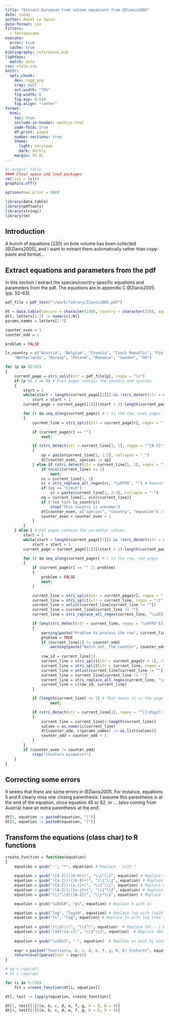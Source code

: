 ```yaml
---
title: "Extract European tree volume equations from @Zianis2005"
date: today
author: Amaël Le Squin
date-format: iso
filters:
  - fontawesome
execute:
  error: true
  cache: true
bibliography: references.bib
lightbox:
  match: auto
css: style.css
knitr:
  opts_chunk: 
    dev: ragg_png
    crop: null
    out.width: "70%"
    fig.width: 6
    fig.asp: 0.618
    fig.align: "center"
format:
  html:
    toc: true
    include-in-header: mathjax.html
    code-fold: true
    df-print: paged
    number-sections: true
    theme:
      light: cerulean
      dark: darkly
    margin: 5% 0;
---
```


\newcommand{\ie}{*i.e.,*}

```r
#| output: false
#### Clear space and load packages
rm(list = ls())
graphics.off()

options(max.print = 500)

library(data.table)
library(pdftools)
library(stringi)
library(tm)
```

## Introduction
A bunch of equations (230) on bole volume has been collected [@Zianis2005], and I want to extract them automatically rather than copy-paste and format...

## Extract equations and parameters from the pdf
In this section I extract the species/country-specific equations and parameters from the pdf. The equations are in appendix C @Zianis2005 (pp. 52--63).

```r
pdf_file = pdf_text("~/work/library/Zianis2005.pdf")

dt = data.table(species = character(230), country = character(230), equation = character(230))
dt[, letters[1:7] := numeric(.N)]
params_names = letters[1:7]

counter_even = 1
counter_odd = 1

problem = FALSE

ls_country = c("Austria", "Belgium", "Croatia", "Czech Republic", "Finland", "Germany", "Iceland", "Italy",
	"Netherlands", "Norway", "Poland", "Romania", "Sweden", "UK")

for (p in 52:63)
{
	current_page = stri_split(str = pdf_file[p], regex = "\n")
	if (p %% 2 == 0) # Even pages contain the country and species
	{
		start = 1
		while(start < length(current_page[[1]]) && !stri_detect(str = current_page[[1]][start], regex = "Equation"))
			start = start + 1	
		current_page = current_page[[1]][(start + 1):length(current_page[[1]])]

		for (r in seq_along(current_page)) # r is the row, even pages
		{
			current_line = stri_split(str = current_page[r], regex = " ", simplify = TRUE)

			if (current_page[r] == "")
				next;

			if (stri_detect(str = current_line[1, 1], regex = "^[A-Z]")) # It means it is a species
			{
				sp = paste(current_line[1, 1:2], collapse = "_")
				dt[counter_even, species := sp]
			} else if (stri_detect(str = current_line[1, 1], regex = "^[[:digit:]]")) { # It means it is a country
				if (ncol(current_line) <= 1)
					next;
				cc = current_line[1, 2]
				cc = stri_replace_all_regex(cc, "\uFFFD", "") # Remove the weird character �
				if (cc == "Czech")
					cc = paste(current_line[1, 2:3], collapse = " ")
				eq = current_line[1, ncol(current_line)]
				if (!(cc %in% ls_country))
					stop("This country is unknown")
				dt[counter_even, c("species", "country", "equation") := .(sp, cc, eq)]
				counter_even = counter_even + 1
			}
		}
	} else { # Odd pages contain the parameter values
		start = 1
		while(start < length(current_page[[1]]) && !stri_detect(str = current_page[[1]][start], regex = "Parameters"))
			start = start + 1
		current_page = current_page[[1]][(start + 1):length(current_page[[1]])]

		for (r in seq_along(current_page)) # r is the row, odd pages
		{
			if (current_page[r] == "" || problem)
			{
				problem = FALSE
				next;
			}

			current_line = stri_split(str = current_page[r], regex = " ", simplify = TRUE)
			current_line = stri_split(str = current_line, regex = "\t", simplify = FALSE)
			current_line = unlist(current_line[current_line != ""])
			current_line = current_line[current_line != ""]
			current_line = stri_replace_all_regex(current_line, "\u2013", "-") # Change the En dash to hyphen (minus sign)

			if (any(stri_detect(str = current_line, regex = "\uFFFD")))
			{
				warning(paste("Problem to process the row", current_line[1], "page", p, "--> merged with next row"))
				problem = TRUE
				if (current_line[1] != counter_odd)
					warning(paste("Watch out, the counter", counter_odd, "stored in problems mismatch", current_line[1]))
				
				row_id = current_line[1]
				current_line = stri_split(str = current_page[r + 1], regex = " ", simplify = TRUE)
				current_line = stri_split(str = current_line, regex = "\t", simplify = FALSE)
				current_line = unlist(current_line[current_line != ""])
				current_line = current_line[current_line != ""]
				current_line = stri_replace_all_regex(current_line, "\u2013", "-") # Change the En dash to hyphen (minus sign)
				current_line = c(row_id, current_line)
			}

			if (length(current_line) <= 1) # That means it is the page number for instance
					next;

			if (stri_detect(str = current_line[1], regex = "^[[:digit:]]")) # It means it is a row of parameters
			{
				current_line = current_line[2:length(current_line)]
				values = as.numeric(current_line)
				dt[counter_odd, c(params_names) := as.list(values)]
				counter_odd = counter_odd + 1
			}
		}
		if (counter_even != counter_odd)
			stop("Counters mismatch!")
	}
}
```

## Correcting some errors
It seems that there are some errors in @Zianis2005. For instance, equations 5 and 6 clearly miss one closing parenthesis. I assume this parenthesis is at the end of the equation, since equation 45 or 82, or ... (also coming from Austria) have an extra parenthesis at the end.

```r
dt[5, equation := paste0(equation, ")")]
dt[6, equation := paste0(equation, ")")]
```
## Transform the equations (class char) to R functions

```r
create_function = function(equation)
{
	equation = gsub("·", "*", equation) # Replace · with *
	
	equation = gsub("([A-Z])([0-9]+)", "\\1^\\2", equation) # Replace Xn with X^n, n an integer
	equation = gsub("([A-Z)])([0-9]+)", "\\1^\\2", equation) # Replace ...X)n with ...X)^n, n an integer
	equation = gsub("([A-Z])([a-z]+)", "\\1^\\2", equation) # Replace Xb with X^b, b a parameter
	equation = gsub("([A-Z)])([a-z]+)", "\\1^\\2", equation) # Replace ...X)b with ...X)^b, b a parameter
	equation = gsub("(\\^\\d)([A-Z])", "\\1*\\2", equation) # Replace ...^nX with ...^n*X, n an integer; no change for 10a

	equation = gsub("\u03C0", "pi", equation) # Replace π with pi

	equation = gsub("log", "log10", equation) # Replace log with log10 (see in the article)
	equation = gsub("ln", "log", equation) # Replace ln with log (see in the article)
	
	equation = gsub("(\\d)\\(", "\\1^(", equation)  # Replace 10(...) by 10^(...), I have only seen power
	equation = gsub("(10)([a-z])", "\\1^\\2", equation)  # Replace 10a by 10^a, I have only seen power
	
	equation = gsub("\u2013", "-", equation)  # Replace en dash by minus sign
	
	expr = paste0("function(a, b, c, d, e, f, g, H, D) {return(", equation, ")}") # Convert string into R fct
	return(eval(parse(text = expr)))
}

# qq = copy(dt)
# dt = copy(qq)

for (i in 1:230)
	fct = create_function(dt[i, equation])

dt[, test := lapply(equation, create_function)]

dt[1, test[[1]](a, b, c, d, e, f, g, H = 8, D = 9)]
dt[4, test[[1]](a, b, c, d, e, f, g, H = 8, D = 9)]
```